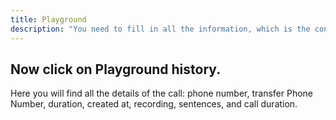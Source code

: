 ```yaml
---
title: Playground
description: "You need to fill in all the information, which is the contact number (enter manually in a single call, but if you want a batch call, you need to upload a CSV file), and the remaining information remains the same. Then, enter the goal, call opening message, script (you can use a template or create your script with the help of AI Assistant), voice note, choice of accent, maximum duration of call, knowledge base, transfer number (your Twilio number), and message (action). If you have already created an assistant, you can choose the assistant, and the information will be automatically filled with the help of the assistant details that you created before."
---
```


## Now click on Playground history.

Here you will find all the details of the call: phone number, transfer Phone Number, duration, created at, recording, sentences, and call duration.
